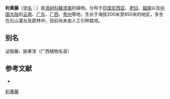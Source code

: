 {{Speciesbox
| name = 利黄藤
| status = 
| status_system = 
| image =
| genus = Pegia
| species = sarmentosa
| authority = (Lecomte) Hand.-Mazz.
}}

'''利黄藤'''（[[学名|学名]]：{{lang|la|''Pegia sarmentosa''}}）是[[漆树科|漆树科]][[藤漆属|藤漆属]]的植物。分布于[[印度尼西亚|印度尼西亚]]、[[老挝|老挝]]、[[越南|越南]]以及[[中国大陆|中国大陆]]的[[云南|云南]]、[[广东|广东]]、[[广西|广西]]、[[贵州|贵州]]等地，生长于海拔200米至850米的地区，多生在石山灌丛及密林中，目前尚未由人工引种栽培。

== 别名 ==
泌脂藤、脉果漆（广西植物名录）

== 参考文献 ==
<div class="references-small">
* {{cite web| url =http://www.bioinfo.cn/db05/KmzwSpecies.php?action=view&id=105| title =利黄藤| work =《中国高等植物数据库全库》| publisher =中国科学院微生物研究所| author =昆明植物研究所| accessdate =2009-02-20| archive-date =2018-06-28| archive-url =https://web.archive.org/web/20180628204035/http://www.bioinfo.cn/db05/KmzwSpecies.php?action=view| dead-url =yes}}
</div>
{{Taxonbar|from=Q10898430}}

[[Category:藤漆属|利黄藤]]


{{植物小作品}}